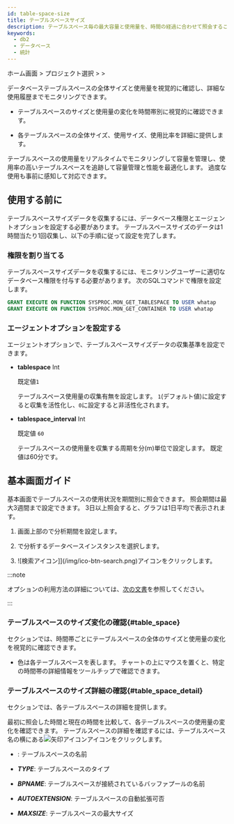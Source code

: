 ```yaml
---
id: table-space-size
title: テーブルスペースサイズ
description: テーブルスペース毎の最大容量と使用量を、時間の経過に合わせて照会することができます。
keywords:
  - db2
  - データベース
  - 統計
---
```


ホーム画面 &gt; プロジェクト選択 &gt; <Cmdname sid="side_reportStat" className="uitext" /> &gt; <Cmdname sid="side_tableSpace" className="uitext" />

データベーステーブルスペースの全体サイズと使用量を視覚的に確認し、詳細な使用履歴までモニタリングできます。 

- テーブルスペースのサイズと使用量の変化を時間帯別に視覚的に確認できます。

- 各テーブルスペースの全体サイズ、使用サイズ、使用比率を詳細に提供します。

テーブルスペースの使用量をリアルタイムでモニタリングして容量を管理し、使用率の高いテーブルスペースを追跡して容量管理と性能を最適化します。 過度な使用も事前に感知して対応できます。

## 使用する前に

テーブルスペースサイズデータを収集するには、データベース権限とエージェントオプションを設定する必要があります。 テーブルスペースサイズのデータは1時間当たり1回収集し、以下の手順に従って設定を完了します。

### 権限を割り当てる

テーブルスペースサイズデータを収集するには、モニタリングユーザーに適切なデータベース権限を付与する必要があります。 次のSQLコマンドで権限を設定します。

```sql title="SQL"
GRANT EXECUTE ON FUNCTION SYSPROC.MON_GET_TABLESPACE TO USER whatap
GRANT EXECUTE ON FUNCTION SYSPROC.MON_GET_CONTAINER TO USER whatap
```

### エージェントオプションを設定する

エージェントオプションで、テーブルスペースサイズデータの収集基準を設定できます。

- **tablespace** <span class='type'>Int</span>

  既定値`1`

  テーブルスペース使用量の収集有無を設定します。 `1`(デフォルト値)に設定すると収集を活性化し、`0`に設定すると非活性化されます。  

- **tablespace_interval** <span class='type'>Int</span>

    既定値 `60`

    テーブルスペースの使用量を収集する周期を分(m)単位で設定します。 既定値は60分です。

## 基本画面ガイド

<ImgLang img="db-table-space-size-db2.png" desc="Tablespace size" />

基本画面でテーブルスペースの使用状況を期間別に照会できます。 照会期間は最大3週間まで設定できます。 3日以上照会すると、グラフは1日平均で表示されます。

1. 画面上部の<Cmdname sid="time" className="uitext" />で分析期間を設定します。

2. <Cmdname sid="instance" className="uitext" />で分析するデータベースインスタンスを選択します。

3. ![検索アイコン]](/img/ico-btn-search.png)アイコンをクリックします。

:::note

<Cmdname sid="time" className="uitext" />オプションの利用方法の詳細については、[次の文書](usage-ui#timeselector)を参照してください。

:::

### テーブルスペースのサイズ変化の確認{#table_space}

<Cmdname sid="table_space" className="uitext" />セクションでは、時間帯ごとにテーブルスペースの全体のサイズと使用量の変化を視覚的に確認できます。
* 色は各テーブルスペースを表します。 チャートの上にマウスを置くと、特定の時間帯の詳細情報をツールチップで確認できます。

<ImgLang img="db-stat-table-space-check-trend-oracle-pro.png" desc="Tablespace size" />

### テーブルスペースのサイズ詳細の確認{#table_space_detail}

<Cmdname sid="table_space_detail" className="uitext" />セクションでは、各テーブルスペースの詳細を提供します。

最初に照会した時間と現在の時間を比較して、各テーブルスペースの使用量の変化を確認できます。 テーブルスペースの詳細を確認するには、テーブルスペース名の横にある![矢印アイコン](/img/ic-caret-right.svg)アイコンをクリックします。

- <Cmdname sid="TTL08166" className="uitext" />: テーブルスペースの名前

- ***TYPE***: テーブルスペースのタイプ

- ***BPNAME***: テーブルスペースが接続されているバッファプールの名前

- ***AUTOEXTENSION***: テーブルスペースの自動拡張可否

- ***MAXSIZE***: テーブルスペースの最大サイズ
